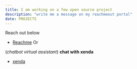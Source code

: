 ```yaml
---
title: I am working on a few open source project
description: "write me a message on my reachmeout portal"
date: PROJECTS 
---
```


 Reach out below
 - [Reachme](https://reachmee.netlify.app/)
    Or

(_chatbot virtual  assistant_) **chat with xenda**
- [xenda](https://research.typeform.com/c/pDcfTsnt)
